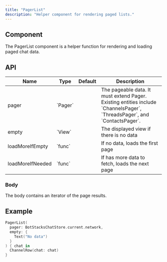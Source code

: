 ```yaml
---
title: "PagerList"
description: "Helper component for rendering paged lists."
---
```


## Component

The PagerList component is a helper function for rendering and loading paged chat data.

## API

<table>
  <thead>
    <tr>
      <th>Name</th>
      <th>Type</th>
      <th>Default</th>
      <th>Description</th>
    </tr>
  </thead>
  <tbody>
    <tr>
      <td>pager</td>
      <td>`Pager<T>`</td>
      <td></td>
      <td>
        The pageable data. It must extend Pager. Existing entities include `ChannelsPager`, `ThreadsPager`, and `ContactsPager`.
      </td>
    </tr>
    <tr>
      <td>empty</td>
      <td>`View`</td>
      <td></td>
      <td>The displayed view if there is no data</td>
    </tr>
    <tr>
      <td>loadMoreIfEmpty</td>
      <td>`func`</td>
      <td></td>
      <td>
        If no data, loads the first page
      </td>
    </tr>
     <tr>
      <td>loadMoreIfNeeded</td>
      <td>`func`</td>
      <td></td>
      <td>
        If has more data to fetch, loads the next page
      </td>
    </tr>
  </tbody>
</table>

### Body

The body contains an iterator of the page results.

## Example

```Swift
PagerList(
  pager: BotStacksChatStore.current.network,
  empty: {
    Text("No data")
  }
) { chat in
  ChannelRow(chat: chat)
}
```
